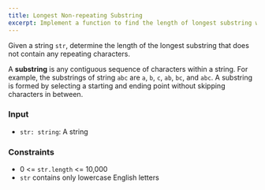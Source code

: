 ```yaml
---
title: Longest Non-repeating Substring
excerpt: Implement a function to find the length of longest substring with unique characters
---
```



Given a string `str`, determine the length of the longest substring that does not contain any repeating characters.

A **substring** is any contiguous sequence of characters within a string. For example, the substrings of string `abc` are `a`, `b`, `c`, `ab`, `bc`, and `abc`. A substring is formed by selecting a starting and ending point without skipping characters in between.

### Input

- `str: string`: A string

<MDXTestExamples testCases={runTestCases} />

### Constraints

- 0 &lt;= `str.length` &lt;= 10,000
- `str` contains only lowercase English letters
